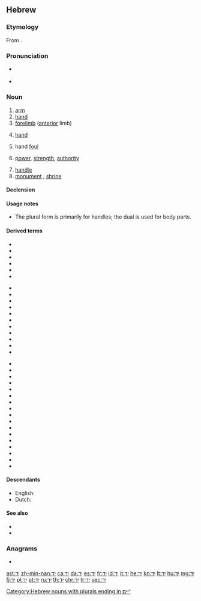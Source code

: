 ==Hebrew==

===Etymology===
From {{etyl|sem-pro|he}} {{m|sem-pro|*yad-|gloss=[[hand]]}}.

===Pronunciation===
* {{a|IL}} {{IPA|lang=he|/jad/}}
* {{a|Tiberian}} {{IPA|[jɔːð]|lang=he}}

===Noun===
{{he-noun|wv=יָד|tr=yád|g=f|dual=ידיים|dualdwv=יָדַיִם|pl=יָדוֹת|cons=יַד|dualcons=יְדֵי|plcons=יְדוֹת}}

# [[arm]]
# [[hand]]
# [[forelimb]] ([[anterior]] limb)
# {{context|card games|lang=he}} [[hand]]
# {{context|football|lang=he}} hand [[foul]]
# [[power]], [[strength]], [[authority]]
#: {{ux|he|יָצָא '''יְדֵי''' חוֹבָתוֹ|tr=yatsá y'dey khovató|t=fulfilled he's obligation|inline=1}}
# [[handle]]
# [[monument]] {{gloss|[[memorial]] [[structure]]}}, [[shrine]]

====Declension====
{{he-decl|יָד|יֶדְכֶם|d|ידיים\יָדַיִם|יְדֵי־|p|יָדוֹת|יְדוֹת־}}

====Usage notes====
* The plural form {{m|he|יָדוֹת|tr=yadót}} is primarily for handles; the dual is used for body parts.

====Derived terms====
{{der-top}}
* {{l|he|יְדָנִי|tr=yádaní|gloss=[[manual]]|pos=a}}
* {{l|he|יָדִית|tr=yádít|gloss=[[handle]]}}
* {{l|he|לְיַד|tr=l'yád|gloss=[[near]], [[by]], [[next to]], [[alongside]]}}
* {{l|he|עַל יַד|gloss=[[beside]], [[near]]|tr=ál yád}}
* {{he-l|על ידי|wv=עַל־יְדֵי|tr=ál y'dey|gloss=[[by]]; by means of}}
* {{he-l|כְּתַב יָד|tr=k'táv yád|gloss=[[handwriting]]}}
<!-- x -->
* {{l|he|יָצָא יְדֵי חוֹבָה|tr=yatsá y'dey khová|gloss=to do the [[minimum]] needed}}
* {{he-l|איבד את הידיים והרגליים|dwv=אִבֵּד אֶת הַיָּדַיִם וְהָרַגְלַיִם|lit=to lose one's hands and feet}}
* {{l|he|אֵין לוֹ יָד בַּדָּבָר|tr=ein lo yad badavár|gloss=to have no hand in the matter}}
* {{l|he|בָּא לְיָדוֹ|tr=ba l'yadó|gloss=to get a chance or an opportunity|lit=to come to one's hand}}
* {{l|he|מִכָּל הַבָּא לַיָּד|tr=mikol haha layad|gloss=from what's available|lit=from everything that comes to hand}}
* {{l|he|בְּהֶנֵף יָד||with a wave of one's hand ; offhandedly}}
* {{l|he|בְּהֶשֵּׂג יָד|lit=with the reach of a hand|gloss=available}}
* {{he-l|בחוזק יד|dwv=בְּחֹזֶק יָד}}
* {{l|he|בְּיַד בַּרְזֶל|lit=with an iron hand}}
* {{l|he|בְּיָד חֲזָקָה|lit=with a strong hand}}
* {{l|he|בְּיָד קָשָׁה|lit=with a hard hand}}
{{der-mid}}
* {{l|he|בְּיָד רְחָבָה|lit=with a wide hand}}
* {{l|he|בְּיָד רַכָּה|lit=with a soft hand}}
* {{l|he|בְּיָד רָמָה|lit=with an upper hand}}
* {{l|he|בִּידֵי שָׁמַיִם|lit=with the hands of heaven}}
* {{he-l|בידיים ריקות|dwv=בְּיָדַיִם רֵיקוֹת|lit=with empty hands}}
* {{l|he|בְּמוֹ יָדָיו||with one's own hands}}
* {{l|he|בִּקֵּשׁ אֶת יָדָהּ|lit=to request her hand||to propose a marriage}}
* {{he-l|בשתי ידיים|dwv=בִּשְׁתֵּי יָדַיִם|lit=with two hands||by one's own}}
* {{l|he|גָּבְרָה יָדוֹ|lit=one's hands became stronger}}
* {{l|he|דָּחָה בִּשְׁתֵּי יָדָיו|lit=to reject with one's two hands}}
* {{he-l|דחף ידיים|dwv=דָּחַף יָדַיִם|gloss=to pet, to stroke|lit=to push hands}}
* {{l|he|הוֹצִיא מִתַּחַת יָדוֹ|lit=to remove under one's hand}}
* {{he-l|הורדת ידיים|dwv=הוֹרָדַת יָדַיִם||arm wrestling}}
* {{l|he|הוֹשִׁיט יָד||to lend out a hand}}
* {{l|he|הִזְדַּמֵּן לְיָדָיו|lit=to become available to one's hands}}
* {{he-l|החליף ידיים|dwv=הֶחְלִיף יָדַיִם|gloss=to change ownership|lit=to change hands}}
* {{l|he|הַיָּד הַשְּׁחֹרָה|lit=the black hand}}
{{der-bottom}}

====Descendants====
* English: {{link|en|yad}} {{qualifier|borrowed}}
* Dutch: {{l|nl|jatten}} {{qualifier|borrowed}}

====See also====
* {{l|he|אצבע|tr=étsba|g=f}}
* {{l|he|רגל|tr=regel|g=f}}

===Anagrams===
* {{l|he|די}}

[[Category:Hebrew nouns with plurals ending in ־יים]]

[[ast:יד]]
[[zh-min-nan:יד]]
[[ca:יד]]
[[da:יד]]
[[es:יד]]
[[fr:יד]]
[[id:יד]]
[[it:יד]]
[[he:יד]]
[[kn:יד]]
[[lt:יד]]
[[hu:יד]]
[[mg:יד]]
[[fj:יד]]
[[pl:יד]]
[[pt:יד]]
[[ru:יד]]
[[th:יד]]
[[chr:יד]]
[[tr:יד]]
[[vec:יד]]